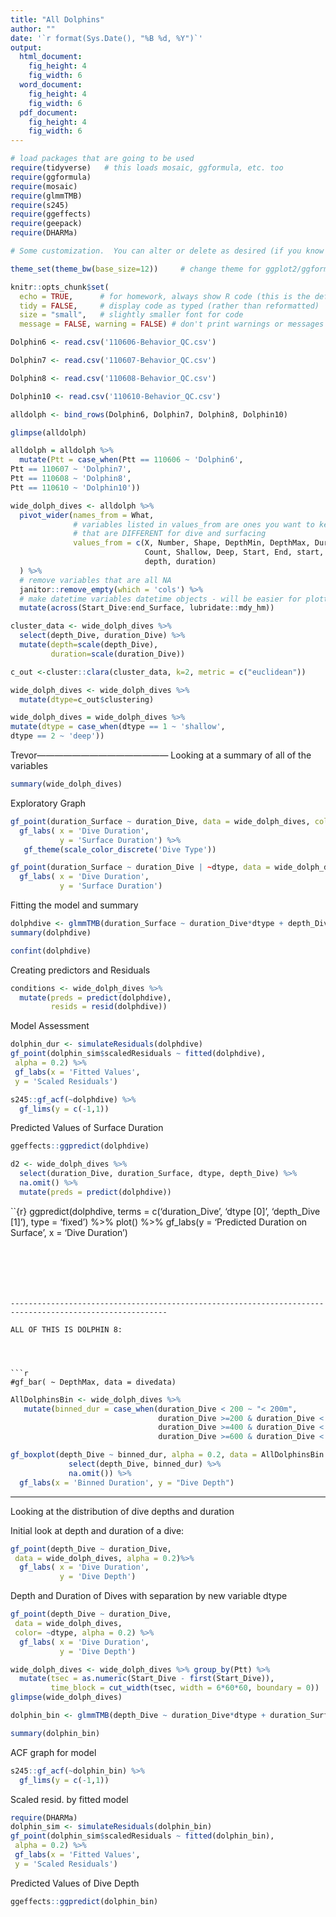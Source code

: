 ```yaml
---
title: "All Dolphins"
author: ""
date: '`r format(Sys.Date(), "%B %d, %Y")`'
output: 
  html_document:
    fig_height: 4
    fig_width: 6
  word_document:
    fig_height: 4
    fig_width: 6
  pdf_document:
    fig_height: 4
    fig_width: 6
---
```


```r
# load packages that are going to be used
require(tidyverse)   # this loads mosaic, ggformula, etc. too
require(ggformula)
require(mosaic)
require(glmmTMB)
require(s245)
require(ggeffects)
require(geepack)
require(DHARMa)

# Some customization.  You can alter or delete as desired (if you know what you are doing).

theme_set(theme_bw(base_size=12))     # change theme for ggplot2/ggformula

knitr::opts_chunk$set(
  echo = TRUE,      # for homework, always show R code (this is the default)
  tidy = FALSE,     # display code as typed (rather than reformatted)
  size = "small",   # slightly smaller font for code
  message = FALSE, warning = FALSE) # don't print warnings or messages in compiled document. So you MUST check them in RStudio!
```


```r
Dolphin6 <- read.csv('110606-Behavior_QC.csv')
```

```r
Dolphin7 <- read.csv('110607-Behavior_QC.csv')
```

```r
Dolphin8 <- read.csv('110608-Behavior_QC.csv')
```

```r
Dolphin10 <- read.csv('110610-Behavior_QC.csv')
```

```r
alldolph <- bind_rows(Dolphin6, Dolphin7, Dolphin8, Dolphin10)
```

```r
glimpse(alldolph)
```

```r
alldolph = alldolph %>%
  mutate(Ptt = case_when(Ptt == 110606 ~ 'Dolphin6',
Ptt == 110607 ~ 'Dolphin7',
Ptt == 110608 ~ 'Dolphin8',
Ptt == 110610 ~ 'Dolphin10'))
```

```r
wide_dolph_dives <- alldolph %>%
  pivot_wider(names_from = What,
              # variables listed in values_from are ones you want to keep/use 
              # that are DIFFERENT for dive and surfacing
              values_from = c(X, Number, Shape, DepthMin, DepthMax, DurationMin, DurationMax,
                              Count, Shallow, Deep, Start, End, start, end, t.diff, flag,
                              depth, duration)
  ) %>%
  # remove variables that are all NA
  janitor::remove_empty(which = 'cols') %>%
  # make datetime variables datetime objects - will be easier for plotting
  mutate(across(Start_Dive:end_Surface, lubridate::mdy_hm))
```

```r
cluster_data <- wide_dolph_dives %>%
  select(depth_Dive, duration_Dive) %>%
  mutate(depth=scale(depth_Dive),
         duration=scale(duration_Dive))
```

```r
c_out <-cluster::clara(cluster_data, k=2, metric = c("euclidean"))
```


```r
wide_dolph_dives <- wide_dolph_dives %>%
  mutate(dtype=c_out$clustering)
```

```r
wide_dolph_dives = wide_dolph_dives %>%
mutate(dtype = case_when(dtype == 1 ~ 'shallow',
dtype == 2 ~ 'deep'))
```

Trevor---------------------------------------------
Looking at a summary of all of the variables
```r
summary(wide_dolph_dives)
```


Exploratory Graph 
```r
gf_point(duration_Surface ~ duration_Dive, data = wide_dolph_dives, color = ~dtype, alpha = 0.2) %>%
  gf_labs( x = 'Dive Duration',
           y = 'Surface Duration') %>%
   gf_theme(scale_color_discrete('Dive Type'))
```
```r
gf_point(duration_Surface ~ duration_Dive | ~dtype, data = wide_dolph_dives, alpha = 0.2) %>%
  gf_labs( x = 'Dive Duration',
           y = 'Surface Duration')
```
Fitting the model and summary
```r
dolphdive <- glmmTMB(duration_Surface ~ duration_Dive*dtype + depth_Dive + (1| Ptt), data = wide_dolph_dives, family = Gamma(link='log')) 
summary(dolphdive)
```
```r
confint(dolphdive)
```

Creating predictors and Residuals

```r
conditions <- wide_dolph_dives %>%
  mutate(preds = predict(dolphdive),
         resids = resid(dolphdive))
```
Model Assessment

```r
dolphin_dur <- simulateResiduals(dolphdive)
gf_point(dolphin_sim$scaledResiduals ~ fitted(dolphdive),
 alpha = 0.2) %>%
 gf_labs(x = 'Fitted Values',
 y = 'Scaled Residuals')
```
```r
s245::gf_acf(~dolphdive) %>%
  gf_lims(y = c(-1,1))
```

Predicted Values of Surface Duration
```r
ggeffects::ggpredict(dolphdive)
```




```r
d2 <- wide_dolph_dives %>%
  select(duration_Dive, duration_Surface, dtype, depth_Dive) %>%
  na.omit() %>%
  mutate(preds = predict(dolphdive))
```

``{r}
ggpredict(dolphdive, 
          terms = c('duration_Dive',
                    'dtype [0]',
                    'depth_Dive [1]'),
          type = 'fixed') %>%
  plot() %>%
  gf_labs(y = 'Predicted Duration on Surface',
          x = 'Dive Duration')
```






---------------------------------------------------------------------------------------------------------

ALL OF THIS IS DOLPHIN 8:




```r
#gf_bar( ~ DepthMax, data = divedata) 
```



```r
AllDolphinsBin <- wide_dolph_dives %>%
   mutate(binned_dur = case_when(duration_Dive < 200 ~ "< 200m",
                                 duration_Dive >=200 & duration_Dive < 400 ~ "200 - 400s",
                                 duration_Dive >=400 & duration_Dive < 600 ~ "400 - 600s",
                                 duration_Dive >=600 & duration_Dive < 800 ~ "600 - 800s"))
```

```r
gf_boxplot(depth_Dive ~ binned_dur, alpha = 0.2, data = AllDolphinsBin %>%
             select(depth_Dive, binned_dur) %>%
             na.omit()) %>%
  gf_labs(x = 'Binned Duration', y = "Dive Depth")
```



----------

Looking at the distribution of dive depths and duration 

Initial look at depth and duration of a dive:
```r
gf_point(depth_Dive ~ duration_Dive,
 data = wide_dolph_dives, alpha = 0.2)%>%
  gf_labs( x = 'Dive Duration',
           y = 'Dive Depth')
```



Depth and Duration of Dives with separation by new variable dtype
```r
gf_point(depth_Dive ~ duration_Dive,
 data = wide_dolph_dives,
 color= ~dtype, alpha = 0.2) %>%
  gf_labs( x = 'Dive Duration',
           y = 'Dive Depth')
```
```r
wide_dolph_dives <- wide_dolph_dives %>% group_by(Ptt) %>%
  mutate(tsec = as.numeric(Start_Dive - first(Start_Dive)),
         time_block = cut_width(tsec, width = 6*60*60, boundary = 0))
glimpse(wide_dolph_dives)
```

```r
dolphin_bin <- glmmTMB(depth_Dive ~ duration_Dive*dtype + duration_Surface + (1|Ptt) + (1|time_block), data = wide_dolph_dives, family = Gamma(link='log')) 

summary(dolphin_bin)
```

ACF graph for model
```r
s245::gf_acf(~dolphin_bin) %>%
  gf_lims(y = c(-1,1))
```

Scaled resid. by fitted model 
```r
require(DHARMa)
dolphin_sim <- simulateResiduals(dolphin_bin)
gf_point(dolphin_sim$scaledResiduals ~ fitted(dolphin_bin),
 alpha = 0.2) %>%
 gf_labs(x = 'Fitted Values',
 y = 'Scaled Residuals')
```


Predicted Values of Dive Depth
```r
ggeffects::ggpredict(dolphin_bin)
```







